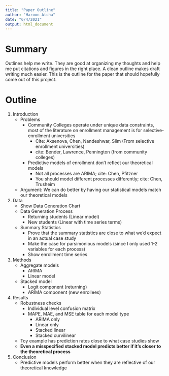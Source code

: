 ```yaml
---
title: "Paper Outline"
author: "Haroon Atcha"
date: "6/4/2021"
output: html_document
---
```


# Summary

Outlines help me write. They are good at organizing my thoughts and help me put citations and figures in the right place. A clean outline makes draft writing much easier. This is the outline for the paper that should hopefully come out of this project.

# Outline

1. Introduction
    - Problems
      - Community Colleges operate under unique data constraints, most of the literature on enrollment management is for selective-enrollment universities
        - Cite: Aksenova, Chen, Nandeshwar, Slim (From selective enrollment universities)
        - cite: Bender, Lawrence, Pennington (from community colleges)
      - Predictive models of enrollment don't reflect our theoretical models
        - Not all processes are ARIMA; cite: Chen, Pfitzner
        - You should model different processes differently; cite: Chen, Trusheim
    - Argument: We can do better by having our statistical models match our theoretical models
  
2. Data
    - Show Data Generation Chart
    - Data Generation Process
      - Returning students (Linear model)
      - New students (Linear with time series terms)
    - Summary Statistics
      - Prove that the summary statistics are close to what we'd expect in an actual case study
      - Make the case for parsimonious models (since I only used 1-2 variables for each process)
      - Show enrollment time series
      
3. Methods
    - Aggregate models
      - ARIMA
      - Linear model
    - Stacked model
      - Logit component (returning)
      - ARIMA component (new enrollees)
      
4. Results
    - Robustness checks
      - Individual level confusion matrix
      - MAPE, MAE, and MSE table for each model type
        - ARIMA only
        - Linear only
        - Stacked linear
        - Stacked curvilinear
    - Toy example has prediction rates close to what case studies show
    - **Even a misspecified stacked model predicts better if it's closer to the theoretical process**
    
5. Conclusion
    - Predictive models perform better when they are reflective of our theoretical knowledge